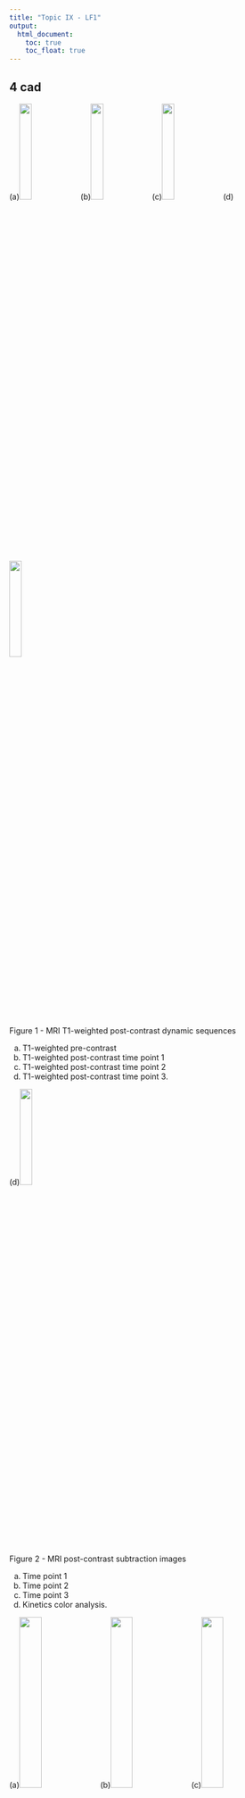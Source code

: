 ```yaml
---
title: "Topic IX - LF1"
output:
  html_document: 
    toc: true
    toc_float: true
---
```


## 4 cad
(a)<img src="images/LF1/4_cad/1A.tif" style="width:21%">
(b)<img src="images/LF1/4_cad/1B.tif" style="width:21%">
(c)<img src="images/LF1/4_cad/1C.tif" style="width:21%">
(d)<img src="images/LF1/4_cad/1D.tif" style="width:21%">

Figure 1 - MRI T1-weighted post-contrast dynamic sequences

a) T1-weighted pre-contrast
b) T1-weighted post-contrast time point 1
c) T1-weighted post-contrast time point 2
d) T1-weighted post-contrast time point 3.

(d)<img src="images/LF1/4_cad/2D.tif" style="width:21%">

Figure 2 - MRI post-contrast subtraction images

a) Time point 1
b) Time point 2
c) Time point 3
d) Kinetics color analysis. 

(a)<img src="images/LF1/4_cad/3A.tif" style="width:28%">
(b)<img src="images/LF1/4_cad/3B.tif" style="width:28%">
(c)<img src="images/LF1/4_cad/3C.tif" style="width:28%">

(d)<img src="images/LF1/4_cad/3D.tif" style="width:28%">
(e)<img src="images/LF1/4_cad/3E.tif" style="width:28%">

Figure 3 - Magnified T1-weighted pre- and post-contrast dynamic images and signal intensity time curve

a) Time point 0—Pre-contrast
b) Time point 1—Rapid rise in signal intensity
c) Time point 2—Decrease in signal intensity
d) Time point 3—Continued decrease in signal intensity
e) Computer generated curve.

(a)<img src="images/LF1/4_cad/4A.tif" style="width:28%">
(b)<img src="images/LF1/4_cad/4B.tif" style="width:28%">

(c)<img src="images/LF1/4_cad/4C.tif" style="width:28%">
(d)<img src="images/LF1/4_cad/4D.tif" style="width:28%">

(e)<img src="images/LF1/4_cad/4E.tif" style="width:28%">
(f)<img src="images/LF1/4_cad/4F.tif" style="width:28%">

Figure 4 - Three breast MRI enhancement patterns

(a,b) Type I curve: Progressive enhancement pattern. Continuous increase in signal intensity on subsequent post dynamic images. Color coded blue. 
(c,d) Type II curve: Plateau pattern. Delayed signal intensity is within 10% of the initial post-contrast signal intensity. Color coded xxx.
(e,f) Type III curve: Washout pattern. Relatively rapid uptake and high signal intensity initially followed by decreased enhancement on delayed phases. Color coded xxx. 

(a)<img src="images/LF1/4_cad/5A.tif" style="width:28%">
(b)<img src="images/LF1/4_cad/5B.tif" style="width:28%">
(c)<img src="images/LF1/4_cad/5C.tif" style="width:28%">

Figure 5 -

a,b) Two examples of irregular masses demonstrating mixed kinetics curves
c) Type 3 curve: A type III washout curve is reported as the most suspicious enhancement pattern shown by the mass. 

**Teaching Points**: 

In addition to the morphology assessment, enhancement kinetics pattern can be analyzed by obtaining at least 3 post contrast images. Typical breast tumor demonstrates intense and rapid uptake of contrast due to increased angiogenesis and washout of contrast due to increased capillary permeability and shunting.   Study by Kuhl et al (2005) showed kinetic analysis, specifically the signal intensity time course to be specific for malignancy. 

The 3 types of signal intensity time course are (Fig 1-4):

- Type 1 – progressive
- Type 2 – Plateau
- Type 3 - Washout   

When mixed enhancement is present, the worst curve is reported (Fig 5). Of note, morphology assessment should outweigh the kinetics analysis in clinical decision making.  Morphology has higher specificity for malignancy.  

*References*:

1) Kuhl CK, Schild HH, Morakkabati N. Dynamic bilateral contrast-enhanced MR imaging of the breast: trade-off between spatial and temporal resolution. Radiology 2005; 236:789–800
